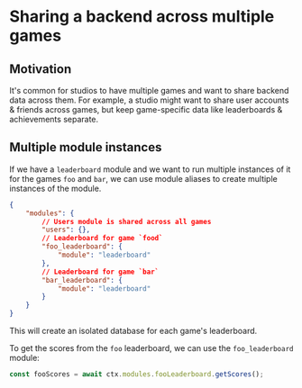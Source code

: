 # Sharing a backend across multiple games

## Motivation

It's common for studios to have multiple games and want to share backend data across them. For example, a studio might want to share user accounts & friends across games, but keep game-specific data like leaderboards & achievements separate.

## Multiple module instances

If we have a `leaderboard` module and we want to run multiple instances of it for the games `foo` and `bar`, we can use module aliases to create multiple instances of the module.

```json {{"file": "rivet.json"}}
{
	"modules": {
    	// Users module is shared across all games
		"users": {},
    	// Leaderboard for game `food`
		"foo_leaderboard": {
			"module": "leaderboard"
		},
    	// Leaderboard for game `bar`
		"bar_leaderboard": {
			"module": "leaderboard"
		}
	}
}
```

This will create an isolated database for each game's leaderboard.

To get the scores from the `foo` leaderboard, we can use the `foo_leaderboard` module:

```ts
const fooScores = await ctx.modules.fooLeaderboard.getScores();
```
